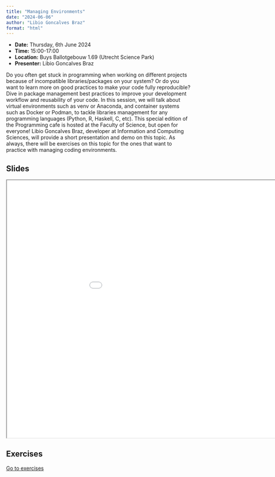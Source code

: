 ```yaml
---
title: "Managing Environments"
date: "2024-06-06"
author: "Libio Goncalves Braz"
format: "html"
---
```


::: {.callout-note icon=false}

- **Date:** Thursday, 6th June 2024
- **Time:** 15:00-17:00
- **Location:** Buys Ballotgebouw 1.69 (Utrecht Science Park)
- **Presenter:** Libio Goncalves Braz

:::

Do you often get stuck in programming when working on different projects because of incompatible libraries/packages on your system? Or do you want to learn more on good practices to make your code fully reproducible? Dive in package management best practices to improve your development workflow and reusability of your code. In this session, we will talk about virtual environments such as venv or Anaconda, and container systems such as Docker or Podman, to tackle libraries management for any programming languages (Python, R, Haskell, C, etc). This special edition of the Programming cafe is hosted at the Faculty of Science, but open for everyone! Libio Goncalves Braz, developer at Information and Computing Sciences, will provide a short presentation and demo on this topic. As always, there will be exercises on this topic for the ones that want to practice with managing coding environments.

## Slides

```{=html}
<iframe width="1050" height="700" src="../../presentations/2024-06-06_managing-environments/slides/2024-06-06_intro-slides.html"></iframe>
```

## Exercises

[Go to exercises](https://github.com/UtrechtUniversity/programming-cafe/blob/main/site/presentations/2024-06-06_managing-environments/exercises/README.md)